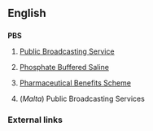 ==English==

==={{initialism}}===
'''PBS'''

# {{US}} [[w:Public Broadcasting Service|Public Broadcasting Service]]
# {{US}} [[w:Phosphate Buffered Saline|Phosphate Buffered Saline]]
# {{AU}} [[w:Pharmaceutical Benefits Scheme|Pharmaceutical Benefits Scheme]]
#(''Malta'') Public Broadcasting Services

===External links===
{{pedialite}}